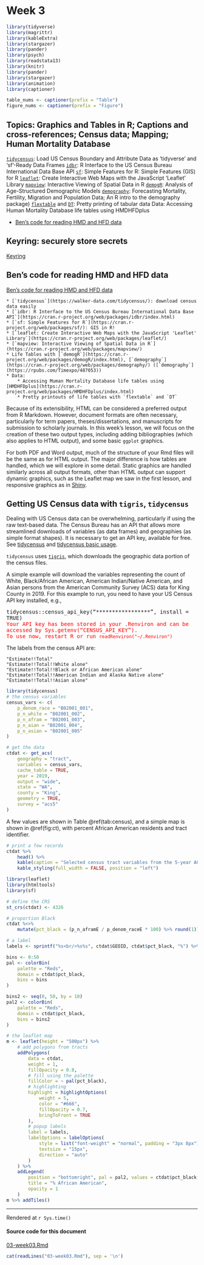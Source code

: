 # Week 3 {#week3}

```r
library(tidyverse)
library(magrittr)
library(kableExtra)
library(stargazer)
library(pander)
library(psych)
library(readstata13)
library(knitr)
library(pander)
library(stargazer)
library(animation)
library(captioner)

table_nums <- captioner(prefix = "Table")
figure_nums <- captioner(prefix = "Figure")
```

<style>
.border1 {   
    border-width: 1px;   
    border-color: black;   
    border-style: solid; } 
</style>

<h2>Topics: Graphics and Tables in R; Captions and cross-references; Census data; Mapping; Human Mortality Database</h2>

[`tidycensus`](#tidycensus): Load US Census Boundary and Attribute Data as ‘tidyverse’ and ‘sf’-Ready Data Frames
[`idbr`](#irbr): R Interface to the US Census Bureau International Data Base API
[`sf`](#sf): Simple Features for R: Simple Features (GIS) for R
[`leaflet`](#leaflet): Create Interactive Web Maps with the JavaScript ‘Leaflet’ Library
[`mapview`](#mapview): Interactive Viewing of Spatial Data in R
[`demogR`](#demogR): Analysis of Age-Structured Demographic Models
[`demography`](#demography): Forecasting Mortality, Fertility, Migration and Population Data; An R intro to the demography package)
[`flextable`](#flextable) and [`DT`](#DT): Pretty printing of tabular data
Data:
Accessing Human Mortality Database life tables using HMDHFDplus

* [Ben's code for reading HMD and HFD data](#hanowell_hmdhfd)

## Keyring: securely store secrets

[Keyring](https://cran.r-project.org/web/packages/keyring/)


## Ben's code for reading HMD and HFD data {#hanowell_hmdhfd}
[Ben's code for reading HMD and HFD data](https://github.com/hanowell/uwsoc533a/blob/main/gists/HMDHFDplus-gist.R)






    * [`tidycensus`](https://walker-data.com/tidycensus/): download census data easily
    * [`idbr: R Interface to the US Census Bureau International Data Base API`](https://cran.r-project.org/web/packages/idbr/index.html)
    * [`sf: Simple Features for R`](https://cran.r-project.org/web/packages/sf/): GIS in R!
    * [`leaflet: Create Interactive Web Maps with the JavaScript 'Leaflet' Library`](https://cran.r-project.org/web/packages/leaflet/)
    * [`mapview: Interactive Viewing of Spatial Data in R`](https://cran.r-project.org/web/packages/mapview/)
    * Life Tables with [`demogR`](https://cran.r-project.org/web/packages/demogR/index.html), [`demography`](https://cran.r-project.org/web/packages/demography/) ([`demography`](https://rpubs.com/Timexpo/487053))
    * Data:
        * Accessing Muman Mortality Database life tables using [HMDHFDplus](https://cran.r-project.org/web/packages/HMDHFDplus/index.html)
        * Pretty printouts of life tables with `flextable` and `DT`








Because of its extensibility, HTML can be considered a preferred output from R Markdown. However, document formats are often necessary, particularly for term papers, theses/dissertations, and manuscripts for submission to scholarly journals. In this week's lesson, we will focus on the creation of these two output types, including adding bibliographies (which also applies to HTML output), and some basic `ggplot` graphics. 

For both PDF and Word output, much of the structure of your Rmd files will be the same as for HTML output. The major difference is how tables are handled, which we will explore in some detail. Static graphics are handled similarly across all output formats, other than HTML output can support dynamic graphics, such as the Leaflet map we saw in the first lesson, and responsive graphics as in [Shiny](https://shiny.rstudio.com/).


## Getting US Census data with `tigris`, `tidycensus`
Dealing with US Census data can be overwhelming, particularly if using the raw text-based data. The Census Bureau has an API that allows more streamlined downloads of variables (as data frames) and geographies (as simple format shapes). It is necessary to get an API key, available for free. See [tidycensus](https://walker-data.com/tidycensus/) and  [tidycensus basic usage](https://walker-data.com/tidycensus/articles/basic-usage.html).

`tidycensus` uses [`tigris`](https://www.rdocumentation.org/packages/tigris/versions/1.0), which downloads the geographic data portion of the census files.

A simple example will download the variables representing the count of White, Black/African American, American Indian/Native American, and Asian persons from the American Community Survey (ACS) data for King County in 2019. For this example to run, you need to have your US Census API key installed, e.g., 

<tt>
tidycensus::census_api_key("*****************", install = TRUE)<br>
<font color="red">
Your API key has been stored in your .Renviron and can be accessed by Sys.getenv("CENSUS_API_KEY").<br>
To use now, restart R or run `readRenviron("~/.Renviron")`
</font>
</tt>

The labels from the census API are:

```
"Estimate!!Total"                                         
"Estimate!!Total!!White alone"                            
"Estimate!!Total!!Black or African American alone"        
"Estimate!!Total!!American Indian and Alaska Native alone"
"Estimate!!Total!!Asian alone" 
```

```r
library(tidycensus)
# the census variables
census_vars <- c(
    p_denom_race = "B02001_001",
    p_n_white = "B02001_002",
    p_n_afram = "B02001_003",
    p_n_aian = "B02001_004",
    p_n_asian = "B02001_005"
)

# get the data
ctdat <- get_acs(
    geography = "tract",
    variables = census_vars,
    cache_table = TRUE,
    year = 2019,
    output = "wide",
    state = "WA",
    county = "King",
    geometry = TRUE,
    survey = "acs5"
)
```

A few values are shown in Table \@ref(tab:census), and a simple map is shown in \@ref(fig:ct), with percent African American residents and tract identifier.

```r
# print a few records
ctdat %>%
    head() %>%
    kable(caption = "Selected census tract variables from the 5-year ACS from 2019 for King County, WA") %>%
    kable_styling(full_width = FALSE, position = "left")
```

```r
library(leaflet)
library(htmltools)
library(sf)

# define the CRS
st_crs(ctdat) <- 4326

# proportion Black
ctdat %<>%
    mutate(pct_black = (p_n_aframE / p_denom_raceE * 100) %>% round(1))

# a label
labels <- sprintf("%s<br/>%s%s", ctdat$GEOID, ctdat$pct_black, "%") %>% lapply(htmltools::HTML)

bins <- 0:50
pal <- colorBin(
    palette = "Reds",
    domain = ctdat$pct_black,
    bins = bins
)

bins2 <- seq(0, 50, by = 10)
pal2 <- colorBin(
    palette = "Reds",
    domain = ctdat$pct_black,
    bins = bins2
)

# the leaflet map
m <- leaflet(height = "500px") %>%
    # add polygons from tracts
    addPolygons(
        data = ctdat,
        weight = 1,
        fillOpacity = 0.8,
        # fill using the palette
        fillColor = ~ pal(pct_black),
        # highlighting
        highlight = highlightOptions(
            weight = 5,
            color = "#666",
            fillOpacity = 0.7,
            bringToFront = TRUE
        ),
        # popup labels
        label = labels,
        labelOptions = labelOptions(
            style = list("font-weight" = "normal", padding = "3px 8px"),
            textsize = "15px",
            direction = "auto"
        )
    ) %>%
    addLegend(
        position = "bottomright", pal = pal2, values = ctdat$pct_black,
        title = "% African American",
        opacity = 1
    )
m %>% addTiles()
```

<hr>
Rendered at <tt>`r Sys.time()`</tt>

<h4>Source code for this document</h4>
[03-week03.Rmd](03-week03.Rmd)

```r
cat(readLines("03-week03.Rmd"), sep = '\n')
```
